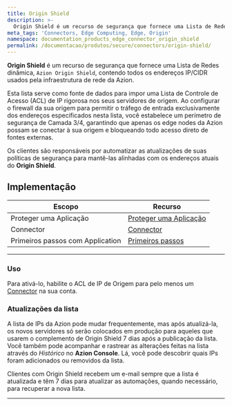 ```yaml
---
title: Origin Shield
description: >-
  Origin Shield é um recurso de segurança que fornece uma Lista de Redes dinâmica, `Azion Origin Shield`, contendo todos os endereços IP/CIDR usados pela infraestrutura de rede da Azion.
meta_tags: 'Connectors, Edge Computing, Edge, Origin'
namespace: documentation_products_edge_connector_origin_shield
permalink: /documentacao/produtos/secure/connectors/origin-shield/
---
```



**Origin Shield** é um recurso de segurança que fornece uma Lista de Redes dinâmica, `Azion Origin Shield`, contendo todos os endereços IP/CIDR usados pela infraestrutura de rede da Azion.

Esta lista serve como fonte de dados para impor uma Lista de Controle de Acesso (ACL) de IP rigorosa nos seus servidores de origem. Ao configurar o firewall da sua origem para permitir o tráfego de entrada exclusivamente dos endereços especificados nesta lista, você estabelece um perímetro de segurança de Camada 3/4, garantindo que apenas os edge nodes da Azion possam se conectar à sua origem e bloqueando todo acesso direto de fontes externas.

Os clientes são responsáveis por automatizar as atualizações de suas políticas de segurança para mantê-las alinhadas com os endereços atuais do **Origin Shield**.

## Implementação

| Escopo | Recurso |
| --- | --- |
| Proteger uma Aplicação | [Proteger uma Aplicação](/pt-br/documentacao/produtos/secure/proteja-infraestrutura/) |
| Connector | [Connector](/pt-br/documentacao/produtos/secure/edge-connector/) |
| Primeiros passos com Application | [Primeiros passos](/pt-br/documentacao/produtos/build/edge-application/primeiros-passos/) |

---

### Uso

Para ativá-lo, habilite o ACL de IP de Origem para pelo menos um [Connector](/pt-br/documentacao/produtos/secure/connector/) na sua conta.

### Atualizações da lista

A lista de IPs da Azion pode mudar frequentemente, mas após atualizá-la, os novos servidores só serão colocados em produção para aqueles que usarem o complemento de Origin Shield 7 dias após a publicação da lista. Você também pode acompanhar e rastrear as alterações feitas na lista através do *Histórico* no **Azion Console**. Lá, você pode descobrir quais IPs foram adicionados ou removidos da lista.

Clientes com Origin Shield recebem um e-mail sempre que a lista é atualizada e têm 7 dias para atualizar as automações, quando necessário, para recuperar a nova lista.

---
